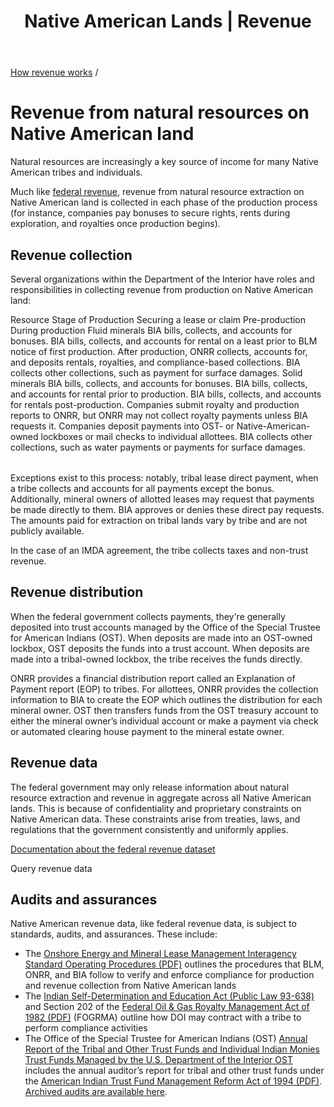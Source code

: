 ﻿---
title: Native American Lands | Revenue
includeToc: true
description: Natural resources are increasingly a key source of income for many Native American tribes and individuals.
tags:
- How revenue works
- production
- renewable energy
- geothermal
- wind
- water power
- biomass
- Native American
- Indian
- tribal
---

[How revenue works](/how-revenue-works/) /

# Revenue from natural resources on Native American land

Natural resources are increasingly a key source of income for many Native American tribes and individuals.

Much like [federal revenue](/explore/#revenue), revenue from natural resource extraction on Native American land is collected in each phase of the production process (for instance, companies pay bonuses to secure rights, rents during exploration, and royalties once production begins).

## Revenue collection

Several organizations within the Department of the Interior have roles and responsibilities in collecting revenue from production on Native American land:

<Table aria-label="Collecting revenue from production" size="small">
  <TableHead>
    <TableRow>
      <TableCell rowspan="2">Resource</TableCell>
      <TableCell colspan="3">Stage of Production</TableCell>
    </TableRow>
    <TableRow>
      <TableCell>Securing a lease or claim</TableCell>
      <TableCell>Pre-production</TableCell>
      <TableCell>During production</TableCell>
    </TableRow>
  </TableHead>
  <TableBody>
    <TableRow>
      <TableCell>Fluid minerals</TableCell>
      <TableCell>BIA bills, collects, and accounts for bonuses.</TableCell>
      <TableCell>BIA bills, collects, and accounts for rental on a least prior to BLM notice of first production.</TableCell>
      <TableCell>After production, ONRR collects, accounts for, and deposits rentals, royalties, and compliance-based collections. BIA collects other collections, such as payment for surface damages.</TableCell>
    </TableRow>
    <TableRow>
      <TableCell>Solid minerals</TableCell>
      <TableCell>BIA bills, collects, and accounts for bonuses.</TableCell>
      <TableCell>BIA bills, collects, and accounts for rental prior to production.</TableCell>
      <TableCell>BIA bills, collects, and accounts for rentals post-production. Companies submit royalty and production reports to ONRR, but ONRR may not collect royalty payments unless BIA requests it. Companies deposit payments into OST- or Native-American-owned lockboxes or mail checks to individual allottees. BIA collects other collections, such as water payments or payments for surface damages.</TableCell>
    </TableRow>
  </TableBody>
</Table>

Exceptions exist to this process: notably, tribal lease direct payment, when a tribe collects and accounts for all payments except the bonus. Additionally, mineral owners of allotted leases may request that payments be made directly to them. BIA approves or denies these direct pay requests. The amounts paid for extraction on tribal lands vary by tribe and are not publicly available.

In the case of an <GlossaryTerm>IMDA</GlossaryTerm> agreement, the tribe collects taxes and non-trust revenue.

## Revenue distribution

When the federal government collects payments, they're generally deposited into trust accounts managed by the Office of the Special Trustee for American Indians (OST). When deposits are made into an OST-owned lockbox, OST deposits the funds into a trust account. When deposits are made into a tribal-owned lockbox, the tribe receives the funds directly.

ONRR provides a financial distribution report called an Explanation of Payment report (EOP) to tribes. For allottees, ONRR provides the collection information to BIA to create the EOP which outlines the distribution for each mineral owner. OST then transfers funds from the OST treasury account to either the mineral owner’s individual account or make a payment via check or automated clearing house payment to the mineral estate owner.

## Revenue data

The federal government may only release information about natural resource extraction and revenue in aggregate across all Native American lands. This is because of confidentiality and proprietary constraints on Native American data. These constraints arise from treaties, laws, and regulations that the government consistently and uniformly applies.

[Documentation about the federal revenue dataset](/downloads/federal-revenue-by-location/)

<ExploreDataLink to='/query-data/?dataType=Revenue&landType=Native%20American' icon='filter'>Query revenue data</ExploreDataLink>

## Audits and assurances

Native American revenue data, like federal revenue data, is subject to standards, audits, and assurances. These include:

- The [Onshore Energy and Mineral Lease Management Interagency Standard Operating Procedures (PDF)](https://www.onrr.gov/about/pdfdocs/FINAL%20Interagency%20SOP%20-%2009-23-13.pdf) outlines the procedures that BLM, ONRR, and BIA follow to verify and enforce compliance for production and revenue collection from Native American lands
- The [Indian Self-Determination and Education Act (Public Law 93-638)](https://www.doi.gov/ost/tribal_beneficiaries/contracting) and Section 202 of the [Federal Oil & Gas Royalty Management Act of 1982 (PDF)](https://www.onrr.gov/Laws_R_D/PubLaws/PDFDocs/97-451.pdf) (FOGRMA) outline how DOI may contract with a tribe to perform compliance activities
- The Office of the Special Trustee for American Indians (OST) [Annual Report of the Tribal and Other Trust Funds and Individual Indian Monies Trust Funds Managed by the U.S. Department of the Interior OST](https://www.doi.gov/ost) includes the annual auditor’s report for tribal and other trust funds under the [American Indian Trust Fund Management Reform Act of 1994 (PDF)](https://www.doi.gov/sites/doi.gov/files/migrated/ost/trust_documents/upload/American-IndianTrustFundManagementReformActof1994.pdf). [Archived audits are available here](https://www.doi.gov/ost/trust_documents/Annual-Audits).
